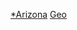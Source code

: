 {{WPSS-cat}}
{{Stub Category|article=[[美国州份|美國]][[亞利桑那州|亞利桑那州]]地理|newstub=Arizona-geo-stub|category=亞利桑那州地理}}
{{Hidden category}}

[[Category:美國西部地理小作品|*Arizona]]
[[Category:亚利桑那州小作品|Geo]]